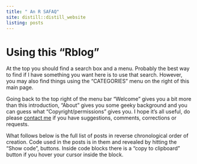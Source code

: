 ```yaml
---
title: " An R SAFAQ"
site: distill::distill_website
listing: posts
---
```

<p></p>
<p></p>
<p></p>
<h1>Using this "Rblog"</h1>
<p></p>
<div class="description">
<p align="left">At the top you should find a search box and a menu.  Probably the best way to find if I have something you want here is to use that search.  However,  you may also find things using the "CATEGORIES" menu on the right of this main page.

Going back to the top right of the menu bar "Welcome" gives you a bit more than this introduction, "About" gives you some geeky background and you can guess what "Copyright/permissions" gives you.  I hope it's all useful, do please [contact me](https://www.psyctc.org/psyctc/contact-me/) if you have suggestions, comments, corrections or requests.</p>  What follows below is the full list of posts in reverse chronological order of creation.  Code used in the posts is in them and revealed by hitting the "Show code", buttons.  Inside code blocks there is a "copy to clipboard" button if you hover your cursor inside the block.</div>
